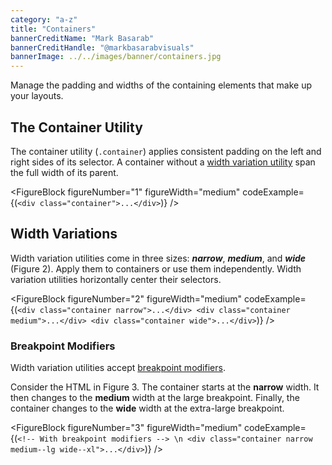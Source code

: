 ```yaml
---
category: "a-z"
title: "Containers"
bannerCreditName: "Mark Basarab"
bannerCreditHandle: "@markbasarabvisuals" 
bannerImage: ../../images/banner/containers.jpg
---
```




<TextBlock>

Manage the padding and widths of the containing elements that make up your layouts.

</TextBlock>

<Divider id="theContainerUtility" />

<TextBlock>

## The Container Utility

The container utility (`.container`) applies consistent padding on the left and right sides of its selector. A container without a <a href="#widthVariations">width variation utility</a> span the full width of its parent.
    
</TextBlock>

<FullWidth />

<FigureBlock 
    figureNumber="1"
    figureWidth="medium"
    codeExample={(`
        <div class="container">...</div>
    `)}
/>

<Divider id="widthVariations" />

<TextBlock>

## Width Variations

Width variation utilities come in three sizes: ***narrow***, ***medium***, and ***wide*** (Figure 2). Apply them to containers or use them independently. Width variation utilities horizontally center their selectors.    

</TextBlock>

<WidthVariations />

<FigureBlock 
    figureNumber="2"
    figureWidth="medium"
    codeExample={(`
        <div class="container narrow">...</div>
        <div class="container medium">...</div>
        <div class="container wide">...</div>
    `)}
/>

<TextBlock>

### Breakpoint Modifiers

Width variation utilities accept <a href="/docs/breakpoints/#breakpointModifiers">breakpoint modifiers</a>.

Consider the HTML in Figure 3. The container starts at the **narrow** width. It then changes to the **medium** width at the large breakpoint. Finally, the container changes to the **wide** width at the extra-large breakpoint.

</TextBlock>

<BreakpointModifier />

<FigureBlock 
    figureNumber="3"
    figureWidth="medium"
    codeExample={(`
        <!-- With breakpoint modifiers --> \n
        <div class="container narrow medium--lg wide--xl">...</div>
    `)}
/>
